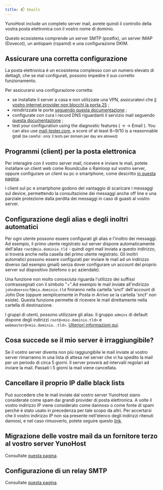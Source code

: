 ```yaml
---
title: 📬 Emails
---
```



YunoHost include un completo server mail, avrete quindi il controllo della vostra posta elettronica con il vostro nome di dominio.

Questo ecosistema comprende un server SMTP (postfix), un server IMAP (Dovecot), un antispam (rspamd) e una configurazione DKIM.

## Assicurare una corretta configurazione

La posta elettronica è un ecosistema complesso con un numero elevato di dettagli, che se mal configurati, possono impedire il suo corretto funzionamento.

Per assicurarsi una configurazione corretta:

- se installate il server a casa e non utilizzate una VPN, assicuratevi che  [il vostro internet provider non blocchi la porta 25](/admin/self_hosting/providers/isp/) ;
- reindirizzate le porte [seguendo questa documentazione](/admin/get_started/post_install/port_forwarding) ;
- configurate con cura i record DNS riguardanti il servizio mail seguendo [questa documentazione](/admin/get_started/post_install/dns_config) ;
- test your configuration using the diagnostic features (<HighlightWebAdmin/> → <HighlightDiagnosis/> → <Highlight no_break={true} color='grey'><FAIcon icon="fa-envelope"/> Email</Highlight> ). You can also use [mail-tester.com](https://mail-tester.com), a score of at least 8~9/10 is a reasonnable goal <small>(be careful : only 3 tests per domain per day are allowed)</small>

## Programmi (client) per la posta elettronica

Per interagire con il vostro server mail, ricevere e inviare le mail, potete installare un client web come Roundcube o Rainloop sul vostro server, oppure configurare un client su pc o smartphone, come descritto [in questa pagina](/admin/email/clients).

I client sul pc e smartphone godono del vantaggio di scaricare i messaggi sul device, permettendo la consultazione dei messaggi anche off line e una parziale protezione dalla perdita dei messaggi in caso di guasti al vostro server.

## Configurazione degli alias e degli inoltri automatici

Per ogni utente possono essere configurati gli alias e l'inoltro dei messaggi. Ad esempio, il primo utente registrato sul server dispone automaticamente dell'alias `root@mio.dominio.tld` - quindi ogni mail inviata a questo indirizzo, si troverà anche nella casella del primo utente registrato. Gli inoltri automatici possono essere configurati per inviare le mail ad un indirizzo diverso (ad esempio gmail) senza dover configurare un account del proprio server sul dispositivo (telefono o pc aziendale).

Una funzione non molto conosciuta riguarda l'utilizzo dei suffissi contrassegnati con il simbolo "+".Ad esempio le mail inviate all'indirizzo `johndoe+sncf@mio.dominio.tld` finiranno nella cartella 'sncf' dell'account di John Doe (oppure semplicemente in Posta in Arrivo se la cartella 'sncf' non esiste). Questa funzione permette di ricevere le mail direttamente nella cartella di destinazione.

I gruppi di utenti, possono utilizzare gli alias. Il gruppo `admins` di default dispone degli indirizzi `root@<mio.dominio.tld>` e `webmaster@<mio.dominio..tld>`. [Ulteriori informazioni qui](/admin/users/groups_and_permissions#config-alias-group).

## Cosa succede se il mio server è irraggiungibile?

Se il vostro server diventa non più raggiungibile le mail inviate al vostro server rimarranno in una lista di attesa nel server che vi ha spedito la mail per un periodo di circa 5 giorni. Il server proverà ad intervalli regolari ad inviare la mail. Passati i 5 giorni la mail viene cancellata.

## Cancellare il proprio IP dalle black lists

Può succedere che le mail inviate dal vostro server YunoHost siano considerate come spam dai grandi provider di posta elettronica.
A volte il vostro indirizzo IP viene considerato come dannoso o come fonte di spam perché è stato usato in precedenza per tale scopo da altri.
Per accertarsi che il vostro indirizzo IP non sia presente nell'elenco degli indirizzi ritenuti dannosi, e nel caso rimuoverlo, potete seguire questo [link](/admin/troubleshooting/blacklist_forms).

## Migrazione delle vostre mail da un fornitore terzo al vostro server YunoHost

Consultate [questa pagina](/admin/email/migration).

## Configurazione di un relay SMTP

Consultate [questa pagina](/admin/tutorials/email_configure_relay).

